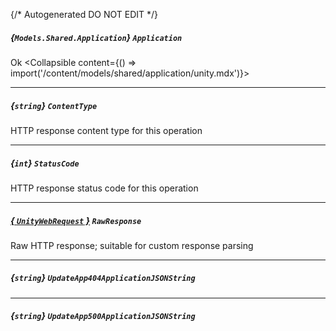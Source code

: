 {/* Autogenerated DO NOT EDIT  */}

##### *{`Models.Shared.Application`}* `Application`
Ok
<Collapsible content={() => import('/content/models/shared/application/unity.mdx')}>
</Collapsible>

---
##### *{`string`}* `ContentType`
HTTP response content type for this operation

---
##### *{`int`}* `StatusCode`
HTTP response status code for this operation

---
##### [*{ `UnityWebRequest` }*](https://docs.unity3d.com/2021.3/Documentation/ScriptReference/Networking.UnityWebRequest.html) `RawResponse`
Raw HTTP response; suitable for custom response parsing

---
##### *{`string`}* `UpdateApp404ApplicationJSONString`

---
##### *{`string`}* `UpdateApp500ApplicationJSONString`

